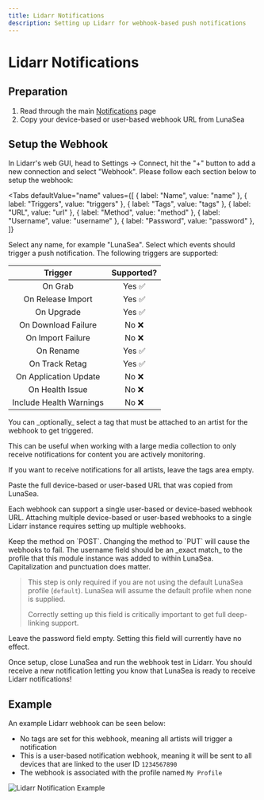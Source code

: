 ```yaml
---
title: Lidarr Notifications
description: Setting up Lidarr for webhook-based push notifications
---
```


# Lidarr Notifications

## Preparation

1. Read through the main [Notifications](/lunasea/notifications) page
2. Copy your device-based or user-based webhook URL from LunaSea

## Setup the Webhook

In Lidarr's web GUI, head to Settings -> Connect, hit the "+" button to add a new connection and select "Webhook". Please follow each section below to setup the webhook:

<Tabs
  defaultValue="name"
  values={[
    { label: "Name", value: "name" },
    { label: "Triggers", value: "triggers" },
    { label: "Tags", value: "tags" },
    { label: "URL", value: "url" },
    { label: "Method", value: "method" },
    { label: "Username", value: "username" },
    { label: "Password", value: "password" },
  ]}
>

<TabItem value="name">
  Select any name, for example "LunaSea".
</TabItem>

<TabItem value="triggers">
  Select which events should trigger a push notification. The following triggers are supported:

  |         Trigger         | Supported? |
  | :---------------------: | :--------: |
  |         On Grab         |   Yes ✅   |
  |    On Release Import    |   Yes ✅   |
  |       On Upgrade        |   Yes ✅   |
  |   On Download Failure   |   No ❌    |
  |    On Import Failure    |   No ❌    |
  |        On Rename        |   Yes ✅   |
  |     On Track Retag      |   Yes ✅   |
  |  On Application Update  |   No ❌    |
  |     On Health Issue     |   No ❌    |
  | Include Health Warnings |   No ❌    |
</TabItem>

<TabItem value="tags">
  You can _optionally_ select a tag that must be attached to an artist for the webhook to get triggered.

  This can be useful when working with a large media collection to only receive notifications for content you are actively monitoring.

  If you want to receive notifications for all artists, leave the tags area empty.
</TabItem>

<TabItem value="url">
  Paste the full device-based or user-based URL that was copied from LunaSea.

  Each webhook can support a single user-based or device-based webhook URL. Attaching multiple device-based or user-based webhooks to a single Lidarr instance requires setting up multiple webhooks.
</TabItem>

<TabItem value="method">
  Keep the method on `POST`. Changing the method to `PUT` will cause the webhooks to fail.
</TabItem>

<TabItem value="username">
  The username field should be an _exact match_ to the profile that this module instance was added to within LunaSea. Capitalization and punctuation does matter.

  > This step is only required if you are not using the default LunaSea profile (`default`). LunaSea will assume the default profile when none is supplied.
  >
  > Correctly setting up this field is critically important to get full deep-linking support.
</TabItem>

<TabItem value="password">
  Leave the password field empty. Setting this field will currently have no effect.
</TabItem>
</Tabs>

Once setup, close LunaSea and run the webhook test in Lidarr. You should receive a new notification letting you know that LunaSea is ready to receive Lidarr notifications!

## Example

An example Lidarr webhook can be seen below:

- No tags are set for this webhook, meaning all artists will trigger a notification
- This is a user-based notification webhook, meaning it will be sent to all devices that are linked to the user ID `1234567890`
- The webhook is associated with the profile named `My Profile`

![Lidarr Notification Example](/assets/notification-lidarr-example.png)
